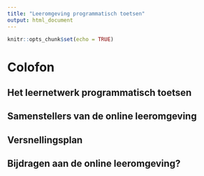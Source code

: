 ```yaml
---
title: "Leeromgeving programmatisch toetsen"
output: html_document
---
```


```r
knitr::opts_chunk$set(echo = TRUE)
```

# Colofon 

## Het leernetwerk programmatisch toetsen 

## Samenstellers van de online leeromgeving 

## Versnellingsplan 

## Bijdragen aan de online leeromgeving? 